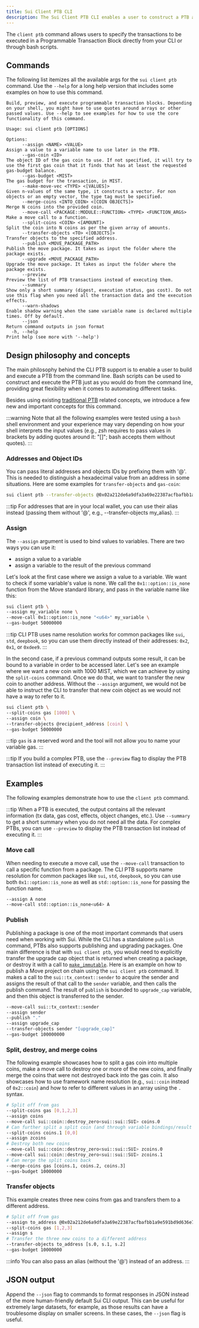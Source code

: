 ```yaml
---
title: Sui Client PTB CLI
description: The Sui Client PTB CLI enables a user to construct a PTB and execute it from the command line or a file.
---
```


The `client ptb` command allows users to specify the transactions to be executed in a Programmable Transaction Block directly from your CLI or through bash scripts.

## Commands

The following list itemizes all the available args for the `sui client ptb` command. Use the `--help` for a long help version that includes some examples on how to use this command.

```
Build, preview, and execute programmable transaction blocks. Depending on your shell, you might have to use quotes around arrays or other passed values. Use --help to see examples for how to use the core functionality of this command.

Usage: sui client ptb [OPTIONS]

Options:
      --assign <NAME> <VALUE>                                         Assign a value to a variable name to use later in the PTB.
      --gas-coin <ID>                                                 The object ID of the gas coin to use. If not specified, it will try to use the first gas coin that it finds that has at least the requested gas-budget balance.
      --gas-budget <MIST>                                             The gas budget for the transaction, in MIST.
      --make-move-vec <TYPE> <[VALUES]>                               Given n-values of the same type, it constructs a vector. For non objects or an empty vector, the type tag must be specified.
      --merge-coins <INTO_COIN> <[COIN OBJECTS]>                      Merge N coins into the provided coin.
      --move-call <PACKAGE::MODULE::FUNCTION> <TYPE> <FUNCTION_ARGS>  Make a move call to a function.
      --split-coins <COIN> <[AMOUNT]>                                 Split the coin into N coins as per the given array of amounts.
      --transfer-objects <TO> <[OBJECTS]>                             Transfer objects to the specified address.
      --publish <MOVE_PACKAGE_PATH>                                   Publish the move package. It takes as input the folder where the package exists.
      --upgrade <MOVE_PACKAGE_PATH>                                   Upgrade the move package. It takes as input the folder where the package exists.
      --preview                                                       Preview the list of PTB transactions instead of executing them.
      --summary                                                       Show only a short summary (digest, execution status, gas cost). Do not use this flag when you need all the transaction data and the execution effects.
      --warn-shadows                                                  Enable shadow warning when the same variable name is declared multiple times. Off by default.
      --json                                                          Return command outputs in json format
  -h, --help                                                          Print help (see more with '--help')
```

## Design philosophy and concepts

The main philosophy behind the CLI PTB support is to enable a user to build and execute a PTB from the command line. Bash scripts can be used to construct and execute the PTB just as you would do from the command line, providing great flexibility when it comes to automating different tasks.

Besides using existing [traditional PTB](/concepts/transactions/prog-txn-blocks/) related concepts, we introduce a few new and important concepts for this command. 

:::warning
Note that all the following examples were tested using a `bash` shell environment and your experience may vary depending on how your shell interprets the input values (e.g., zsh requires to pass values in brackets by adding quotes around it: "[]"; bash accepts them without quotes).
:::

### Addresses and Object IDs
You can pass literal addresses and objects IDs by prefixing them with '@'. This is needed to distinguish a hexadecimal value from an address in some situations. Here are some examples for `transfer-objects` and `gas-coin`:
```bash
sui client ptb --transfer-objects @0x02a212de6a9dfa3a69e22387acfbafbb1a9e591bd9d636e7895dcfc8de05f331 --gas-coin @0x00002819ee07a66e53800495ccf5eeade8a02054a2e0827546c70e4b226f0495
```

:::tip
For addresses that are in your local wallet, you can use their alias instead (passing them without '@', e.g., --transfer-objects my_alias).
:::

### Assign
The `--assign` argument is used to bind values to variables. There are two ways you can use it:
* assign a value to a variable
* assign a variable to the result of the previous command

Let's look at the first case where we assign a value to a variable. We want to check if some variable's value is none. We call the `0x1::option::is_none` function from the Move standard library, and pass in the variable name like this: 
```bash
sui client ptb \
--assign my_variable none \
--move-call 0x1::option::is_none "<u64>" my_variable \
--gas-budget 50000000
```

:::tip
CLI PTB uses name resolution works for common packages like `sui`, `std`, `deepbook`, so you can use them directly instead of their addresses: `0x2`, `0x1`, or `0xdee9`.
:::

In the second case, if a previous command outputs some result, it can be bound to a variable in order to be accessed later. Let's see an example where we want a new coin with 1000 MIST, which we can achieve by using the `split-coins` command. Once we do that, we want to transfer the new coin to another address. Without the `--assign` argument, we would not be able to instruct the CLI to transfer that new coin object as we would not have a way to refer to it.

```bash
sui client ptb \
--split-coins gas [1000] \
--assign coin \
--transfer-objects @recipient_address [coin] \
--gas-budget 50000000
```

:::tip
`gas` is a reserved word and the tool will not allow you to name your variable gas.
:::

:::tip
If you build a complex PTB, use the `--preview` flag to display the PTB transaction list instead of executing it.
:::

## Examples

The following examples demonstrate how to use the `client ptb` command.

:::tip
When a PTB is executed, the output contains all the relevant information (tx data, gas cost, effects, object changes, etc.). Use `--summary` to get a short summary when you do not need all the data. For complex PTBs, you can use `--preview` to display the PTB transaction list instead of executing it.
:::

### Move call
When needing to execute a move call, use the `--move-call` transaction to call a specific function from a package. The CLI PTB supports name resolution for common packages like `sui`, `std`, `deepbook`, so you can use both `0x1::option::is_none` as well as `std::option::is_none` for passing the function name.

```bash
--assign A none
--move-call std::option::is_none<u64> A
```


### Publish
Publishing a package is one of the most important commands that users need when working with Sui. While the CLI has a standalone `publish` command, PTBs also supports publishing and upgrading packages. One main difference is that with `sui client ptb`, you would need to explicitly transfer the upgrade cap object that is returned when creating a package, or destroy it with a call to [`make_immutable`](/concepts/sui-move-concepts/packages.mdx). Here is an example on how to publish a Move project on chain using the `sui client ptb` command. It makes a call to the `sui::tx_context::sender` to acquire the sender and assigns the result of that call to the `sender` variable, and then calls the publish command. The result of `publish` is bounded to `upgrade_cap` variable, and then this object is transferred to the sender. 

```bash
--move-call sui::tx_context::sender
--assign sender
--publish "."
--assign upgrade_cap
--transfer-objects sender "[upgrade_cap]"
--gas-budget 100000000
```

### Split, destroy, and merge coins

The following example showcases how to split a gas coin into multiple coins, make a move call to destroy one or more of the new coins, and finally merge the coins that were not destroyed back into the gas coin. It also showcases how to use framework name resolution (e.g., `sui::coin` instead of `0x2::coin`) and how to refer to different values in an array using the `.` syntax.

```bash
# Split off from gas
--split-coins gas [0,1,2,3]
--assign coins
--move-call sui::coin::destroy_zero<sui::sui::SUI> coins.0
# Can further split a split coin (and through variable bindings/result accesses)
--split-coins coins.1 [0,0]
--assign zcoins
# Destroy both new coins
--move-call sui::coin::destroy_zero<sui::sui::SUI> zcoins.0
--move-call sui::coin::destroy_zero<sui::sui::SUI> zcoins.1
# Can merge the split coins back
--merge-coins gas [coins.1, coins.2, coins.3]
--gas-budget 10000000
```

### Transfer objects

This example creates three new coins from gas and transfers them to a different address.

```bash
# Split off from gas
--assign to_address @0x02a212de6a9dfa3a69e22387acfbafbb1a9e591bd9d636e7895dcfc8de05f331
--split-coins gas [1,2,3]
--assign s
# Transfer the three new coins to a different address
--transfer-objects to_address [s.0, s.1, s.2]
--gas-budget 10000000
```

:::info
You can also pass an alias (without the '@') instead of an address.
:::

## JSON output

Append the `--json` flag to commands to format responses in JSON instead of the more human-friendly default Sui CLI output. This can be useful for extremely large datasets, for example, as those results can have a troublesome display on smaller screens. In these cases, the `--json` flag is useful.
